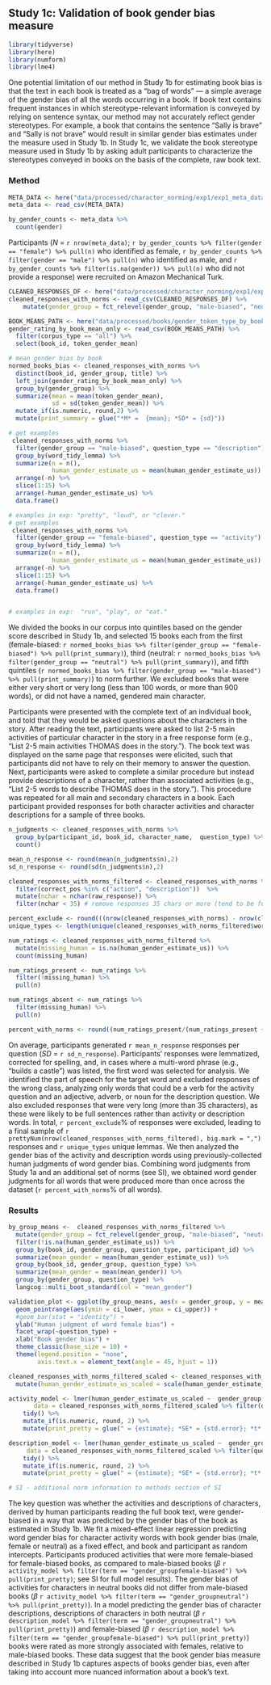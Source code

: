 ## Study 1c: Validation of book gender bias measure

```r
library(tidyverse)
library(here)
library(numform)
library(lme4)
```

One potential limitation of our method in Study 1b for estimating book bias is that the text in each book is treated as a "bag of words" --- a simple average of the gender bias of all the words occurring in a book. If book text contains frequent instances in which stereotype-relevant information is conveyed by relying on sentence syntax, our method may not accurately reflect gender stereotypes. For example, a book that contains the sentence "Sally is brave" and "Sally is not brave" would result in similar gender bias estimates under the measure used in Study 1b. In Study 1c, we validate the book stereotype measure used in Study 1b by asking adult participants to characterize the stereotypes conveyed in books on the basis of the complete, raw book text.

### Method

```r
META_DATA <- here("data/processed/character_norming/exp1/exp1_meta_data.csv")
meta_data <- read_csv(META_DATA)

by_gender_counts <- meta_data %>%
  count(gender)
```

Participants (*N* = `r nrow(meta_data)`; `r by_gender_counts %>% filter(gender == "female") %>% pull(n)` who identified as female, `r by_gender_counts %>% filter(gender == "male") %>% pull(n)` who identified as male, and `r by_gender_counts %>% filter(is.na(gender)) %>% pull(n)` who did not provide a response) were recruited on Amazon Mechanical Turk.

```r
CLEANED_RESPONSES_DF <- here("data/processed/character_norming/exp1/exp1_response_data.csv")
cleaned_responses_with_norms <- read_csv(CLEANED_RESPONSES_DF) %>%
    mutate(gender_group = fct_relevel(gender_group, "male-biased", "neutral")) 

BOOK_MEANS_PATH <- here("data/processed/books/gender_token_type_by_book.csv")
gender_rating_by_book_mean_only <- read_csv(BOOK_MEANS_PATH) %>%
  filter(corpus_type == "all") %>%
  select(book_id, token_gender_mean)

# mean gender bias by book
normed_books_bias <- cleaned_responses_with_norms %>%
  distinct(book_id, gender_group, title) %>%
  left_join(gender_rating_by_book_mean_only) %>%
  group_by(gender_group) %>%
  summarize(mean = mean(token_gender_mean),
            sd = sd(token_gender_mean)) %>%
  mutate_if(is.numeric, round,2) %>%
  mutate(print_summary = glue("*M* =  {mean}; *SD* = {sd}"))
```

```r
# get examples
 cleaned_responses_with_norms %>% 
  filter(gender_group == "male-biased", question_type == "description") %>% 
  group_by(word_tidy_lemma) %>%
  summarize(n = n(),
            human_gender_estimate_us = mean(human_gender_estimate_us)) %>%
  arrange(-n) %>%
  slice(1:15) %>% 
  arrange(-human_gender_estimate_us) %>%
  data.frame()

# examples in exp: "pretty", "loud", or "clever."
# get examples
 cleaned_responses_with_norms %>% 
  filter(gender_group == "female-biased", question_type == "activity") %>% 
  group_by(word_tidy_lemma) %>%
  summarize(n = n(),
            human_gender_estimate_us = mean(human_gender_estimate_us)) %>%
  arrange(-n) %>%
  slice(1:15) %>% 
  arrange(-human_gender_estimate_us) %>%
  data.frame()


# examples in exp:  "run", "play", or "eat."
```
We divided the books in our corpus into quintiles based on the gender score described in Study 1b, and selected 15 books each from the first (female-biased: `r normed_books_bias %>% filter(gender_group == "female-biased") %>% pull(print_summary)`), third  (neutral: `r normed_books_bias %>% filter(gender_group == "neutral") %>% pull(print_summary)`), and fifth quintiles (`r normed_books_bias %>% filter(gender_group == "male-biased") %>% pull(print_summary)`) to norm further. We excluded books that were either very short or very long (less than 100 words, or more than 900 words), or did not have a named, gendered main character. 

Participants were presented with the complete text of an individual book, and told that they would be asked questions about the characters in the story. After reading the text, participants were asked to list 2-5 main activities of particular character in the story in a free response form (e.g., "List 2-5 main activities THOMAS does in the story."). The book text was displayed on the same page that responses were elicited, such that participants did not have to rely on their memory to answer the question. Next, participants were asked to complete a similar procedure but instead provide descriptions of a character, rather than associated activities (e.g., “List 2-5 words to describe THOMAS does in the story.”). This procedure was repeated for all main and secondary characters in a book.  Each participant provided responses for both character activities and character descriptions for a sample of three books.

```r
n_judgments <- cleaned_responses_with_norms %>%
  group_by(participant_id, book_id, character_name,  question_type) %>%
  count()

mean_n_response <- round(mean(n_judgments$n),2)
sd_n_response <- round(sd(n_judgments$n),2)

cleaned_responses_with_norms_filtered <- cleaned_responses_with_norms %>%
  filter(correct_pos %in% c("action", "description"))  %>%
  mutate(nchar = nchar(raw_response)) %>%
  filter(nchar < 35) # remove responses 35 chars or more (tend to be full sentences) 

percent_exclude <- round(((nrow(cleaned_responses_with_norms) - nrow(cleaned_responses_with_norms_filtered))/nrow(cleaned_responses_with_norms)) * 100, 0) 
unique_types <- length(unique(cleaned_responses_with_norms_filtered$word_tidy_lemma))
```

```r
num_ratings <- cleaned_responses_with_norms_filtered %>%
  mutate(missing_human = is.na(human_gender_estimate_us)) %>%
  count(missing_human) 

num_ratings_present <- num_ratings %>% 
  filter(!missing_human) %>%
  pull(n)

num_ratings_absent <- num_ratings %>% 
  filter(missing_human) %>%
  pull(n)

percent_with_norms <- round((num_ratings_present/(num_ratings_present + num_ratings_absent)) * 100, 2)
```

On average, participants generated `r mean_n_response` responses per question (*SD* = `r sd_n_response`). Participants' responses were lemmatized, corrected for spelling, and, in cases where a multi-word phrase (e.g., "builds a castle") was listed, the first word was selected for analysis. We identified the part of speech for the target word and excluded responses of the wrong class, analyzing only words that could be a verb for the activity question and an adjective, adverb, or noun for the description question. We also excluded responses that were very long (more than 35 characters), as these were likely to be full sentences rather than activity or description words. In total, `r percent_exclude`% of responses were excluded, leading to a final sample of `r prettyNum(nrow(cleaned_responses_with_norms_filtered), big.mark = ",")` responses and `r unique_types` unique lemmas. We then  analyzed the gender bias of the activity and description words using previously-collected human judgments of word gender bias. Combining word judgments from Study 1a and an additional set of norms (see SI), we obtained word gender judgments for all words that were produced more than once across the dataset (`r percent_with_norms`% of all words).  

### Results
```r
by_group_means <-  cleaned_responses_with_norms_filtered %>%
  mutate(gender_group = fct_relevel(gender_group, "male-biased", "neutral")) %>%
  filter(!is.na(human_gender_estimate_us)) %>%
  group_by(book_id, gender_group, question_type, participant_id) %>%
  summarize(mean_gender = mean(human_gender_estimate_us)) %>%
  group_by(book_id, gender_group, question_type) %>%
  summarize(mean_gender = mean(mean_gender)) %>%
  group_by(gender_group, question_type) %>%
  langcog::multi_boot_standard(col = "mean_gender")

validation_plot <- ggplot(by_group_means, aes(x = gender_group, y = mean)) +
  geom_pointrange(aes(ymin = ci_lower, ymax = ci_upper)) +
  #geom_bar(stat = "identity") +
  ylab("Human judgment of word female bias") +
  facet_wrap(~question_type) +
  xlab("Book gender bias") +
  theme_classic(base_size = 10) +
  theme(legend.position = "none",
        axis.text.x = element_text(angle = 45, hjust = 1))

cleaned_responses_with_norms_filtered_scaled <- cleaned_responses_with_norms_filtered %>%
  mutate(human_gender_estimate_us_scaled = scale(human_gender_estimate_us))

activity_model <- lmer(human_gender_estimate_us_scaled ~  gender_group + (1|book_id) + (1|participant_id),
       data = cleaned_responses_with_norms_filtered_scaled %>% filter(question_type == "activity")) %>%
    tidy() %>%
    mutate_if(is.numeric, round, 2) %>%
    mutate(print_pretty = glue(" = {estimate}; *SE* = {std.error}; *t* = {statistic}"))

description_model <- lmer(human_gender_estimate_us_scaled ~  gender_group + (1|book_id) + (1|participant_id),
     data = cleaned_responses_with_norms_filtered_scaled %>% filter(question_type == "description")) %>%
    tidy() %>%
    mutate_if(is.numeric, round, 2) %>%
    mutate(print_pretty = glue(" = {estimate}; *SE* = {std.error}; *t* = {statistic}"))

# SI - additional norm information to methods section of SI
```

The key question was whether the activities and descriptions of characters, derived by human participants reading the full book text, were gender-biased in a way that was predicted by the gender bias of the book as estimated in Study 1b. We fit a mixed-effect linear regression predicting word gender bias for character activity words with book gender bias (male, female or neutral) as a fixed effect, and book and participant as random intercepts. Participants produced activities that were more female-biased for female-biased books, as compared to male-biased books ($\beta$ `r activity_model %>% filter(term == "gender_groupfemale-biased") %>% pull(print_pretty)`; see SI for full model results). The gender bias of activities for characters in neutral books did not differ from male-biased books ($\beta$ `r activity_model %>% filter(term == "gender_groupneutral") %>% pull(print_pretty)`). In a model predicting the gender bias of character descriptions, descriptions of characters in both neutral ($\beta$ `r description_model %>% filter(term == "gender_groupneutral") %>% pull(print_pretty)`) and female-biased ($\beta$ `r description_model %>% filter(term == "gender_groupfemale-biased") %>% pull(print_pretty)`) books were rated as more strongly associated with females, relative to male-biased books. These data suggest that the book gender bias measure described in Study 1b captures aspects of books gender bias, even after taking into account more nuanced information about a book's text.
